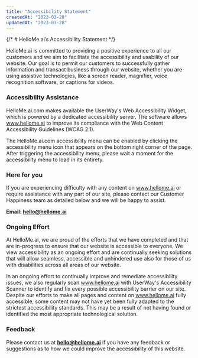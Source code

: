 ```yaml
---
title: "Accessibility Statement"
createdAt: "2023-03-28"
updatedAt: "2023-03-28"
---
```


{/* # HelloMe.ai’s Accessibility Statement */}

HelloMe.ai is committed to providing a positive experience to all our customers and we aim to facilitate the accessibility and usability of our website. Our goal is to permit our customers to successfully gather information and transact business through our website, whether you are using assistive technologies, like a screen reader, magnifier, voice recognition software, or captions for videos.

### Accessibility Assistance

HelloMe.ai.com makes available the UserWay's Web Accessibility Widget, which is powered by a dedicated accessibility server. The software allows www.hellome.ai to improve its compliance with the Web Content Accessibility Guidelines (WCAG 2.1).

The HelloMe.ai.com accessibility menu can be enabled by clicking the accessibility menu icon that appears on the bottom right corner of the page. After triggering the accessibility menu, please wait a moment for the accessibility menu to load in its entirety.

### Here for you

If you are experiencing difficulty with any content on www.hellome.ai or require assistance with any part of our site, please contact our Customer Happiness team as detailed below and we will be happy to assist.

**Email**: **[hello@hellome.ai](mailto:hello@hellome.ai)**

### Ongoing Effort

At HelloMe.ai, we are proud of the efforts that we have completed and that are in-progress to ensure that our website is accessible to everyone. We view accessibility as an ongoing effort and are continually seeking solutions that will allow seamless, accessible and unhindered use also for those of us with disabilities across all areas of our website.

In an ongoing effort to continually improve and remediate accessibility issues, we also regularly scan www.hellome.ai with UserWay's Accessibility Scanner to identify and fix every possible accessibility barrier on our site. Despite our efforts to make all pages and content on www.hellome.ai fully accessible, some content may not have yet been fully adapted to the strictest accessibility standards. This may be a result of not having found or identified the most appropriate technological solution.

### Feedback

Please contact us at **[hello@hellome.ai](mailto:hello@hellome.ai)** if you have any feedback or suggestions as to how we could improve the accessibility of this website.
